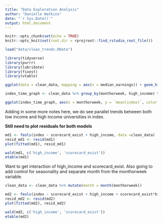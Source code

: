 ```yaml
---
title: "Data Exploration Analysis"
author: "Danielle Watkins"
date: "`r Sys.Date()`"
output: html_document
---
```


```r
knitr::opts_chunk$set(echo = TRUE)
knitr::opts_knit$set(root.dir = rprojroot::find_rstudio_root_file())
```

```r
load("data/clean_trends.RData")
```


```r
library(tidyverse)
library(purrr)
library(lubridate)
library(fixest)
library(vtable)
```

```r
ggplot(data = clean_data, mapping = aes(x = median_earnings)) + geom_histogram()
```



```r
index_time_graph <- clean_data %>% group_by(monthorweek, high_income) %>% summarize(mean(index))

ggplot(index_time_graph, aes(x = monthorweek, y = `mean(index)`, color = high_income)) + geom_point() + geom_line() + geom_vline(xintercept = as.Date("2015-09-01")) + geom_smooth(method = 'lm')
```
Adding in some more notes here, we do see parallel trends between both low income and high income universities in index. 

**Still need to plot residuals for both models** 
```r
md1 <- feols(index ~ scorecard_exist + high_income, data =clean_data)
resid_md1 <- resid(md1)
plot(fitted(md1), resid_md1)
```
```r
wald(md1, c('high_income', 'scorecard_exist'))
etable(md1)
```

Want to get interaction of high_income and scorecard_exist. Also going to add control for seasonality and separate month from the monthorweek variable. 
```r
clean_data <- clean_data %>% mutate(month = month(monthorweek))
```

```r
md2 <- feols(index ~ scorecard_exist + high_income + scorecard_exist*high_income + month, data = clean_data)
resid_md2 <- resid(md2)
plot(fitted(md2), resid_md2)
```
```r
wald(md2, c('high_income', 'scorecard_exist'))
etable(md2)
```


